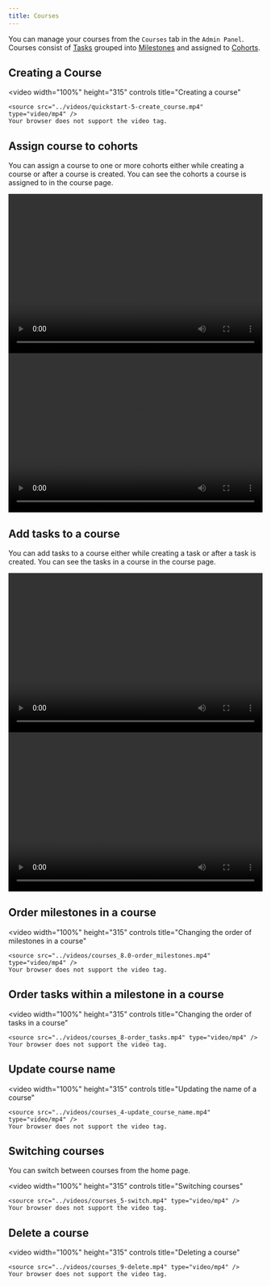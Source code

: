 ```yaml
---
title: Courses
---
```


You can manage your courses from the `Courses` tab in the `Admin Panel`. Courses consist of [Tasks](/guides/tasks) grouped into [Milestones](/guides/milestones) and assigned to [Cohorts](/guides/cohorts).

## Creating a Course

<video
    width="100%"
    height="315"
    controls
    title="Creating a course"
>
    <source src="../videos/quickstart-5-create_course.mp4" type="video/mp4" />
    Your browser does not support the video tag.
</video>


## Assign course to cohorts

You can assign a course to one or more cohorts either while creating a course or after a course is created. You can see the cohorts a course is assigned to in the course page.

<AccordionGroup>
  <Accordion icon="plus" title="While creating a course">
    <video
      width="100%"
      height="315"
      controls
      title="Assigning a course to a cohort"
    >
      <source src="../videos/quickstart-5-create_course.mp4" type="video/mp4" />
      Your browser does not support the video tag.
    </video>
  </Accordion>
  <Accordion icon="pencil" title="After a course is created">
    <video
      width="100%"
      height="315"
      controls
      title="Updating the cohorts of a course"
    >
      <source src="../videos/courses_3-update_cohort.mp4" type="video/mp4" />
      Your browser does not support the video tag.
    </video>
  </Accordion>
</AccordionGroup>

## Add tasks to a course

You can add tasks to a course either while creating a task or after a task is created. You can see the tasks in a course in the course page.

<AccordionGroup>
  <Accordion icon="plus" title="While creating a task">
    <video
      width="100%"
      height="315"
      controls
      title="Adding a task to a course while creating a task"
    >
      <source src="../videos/courses_6-add_task_create.mp4" type="video/mp4" />
      Your browser does not support the video tag.
    </video>
  </Accordion>
  <Accordion icon="pencil" title="After a task is created">
    <video
      width="100%"
      height="315"
      controls
      title="Adding a task to a course after creating a task"
    >
      <source src="../videos/courses_7-add_task_edit.mp4" type="video/mp4" />
      Your browser does not support the video tag.
    </video>
  </Accordion>
</AccordionGroup>


## Order milestones in a course

<video
    width="100%"
    height="315"
    controls
    title="Changing the order of milestones in a course"
>
    <source src="../videos/courses_8.0-order_milestones.mp4" type="video/mp4" />
    Your browser does not support the video tag.
</video>

## Order tasks within a milestone in a course

<video
    width="100%"
    height="315"
    controls
    title="Changing the order of tasks in a course"
>
    <source src="../videos/courses_8-order_tasks.mp4" type="video/mp4" />
    Your browser does not support the video tag.
</video>

## Update course name

<video
    width="100%"
    height="315"
    controls
    title="Updating the name of a course"
>
    <source src="../videos/courses_4-update_course_name.mp4" type="video/mp4" />
    Your browser does not support the video tag.
</video>


## Switching courses

You can switch between courses from the home page.

<video
    width="100%"
    height="315"
    controls
    title="Switching courses"
>
    <source src="../videos/courses_5-switch.mp4" type="video/mp4" />
    Your browser does not support the video tag.
</video>


## Delete a course

<video
    width="100%"
    height="315"
    controls
    title="Deleting a course"
>
    <source src="../videos/courses_9-delete.mp4" type="video/mp4" />
    Your browser does not support the video tag.
</video>